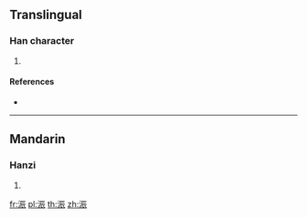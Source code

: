 ==Translingual==

===Han character===
{{Han char|rn=85|rad=水|as=07|sn=10|four=|canj=EMMV}}

# {{defn|Han|sort=水07}}

====References====
* {{Han ref|kx=0625.040|dkj=17491|hdz=31620.030|uh=6D71|ud=28017}}

----

==Mandarin==

===Hanzi===
{{cmn-hanzi|pin=[[chún]] ([[chun2]]), [[qīn]] ([[qin1]])|wg=ch'un<sup>2</sup>, ch'in<sup>1</sup>}}

# {{defn|lang=cmn|sort=水07}}

[[fr:浱]]
[[pl:浱]]
[[th:浱]]
[[zh:浱]]